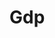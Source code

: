 # Gdp


<ul className='grid grid-cols-1 md:grid-cols-2 lg:grid-cols-3 xl:grid-cols-4 gap-4 -ml-6'>
<ReferenceCard
    title="nominal"
    description="Nominal GDP Data."
    url="gdp/nominal"
    command="true"
/>
<ReferenceCard
    title="forecast"
    description="Forecasted GDP Data."
    url="gdp/forecast"
    command="true"
/>
<ReferenceCard
    title="real"
    description="Real GDP Data."
    url="gdp/real"
    command="true"
/>
</ul>
